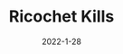 ---
title: Ricochet Kills
description: Ricochet Kills is a puzzle game about a ricocheting bullet.
date: 2022-1-28
type: Flash
name: rkills
credits:
- Game by Coolbuddy
---